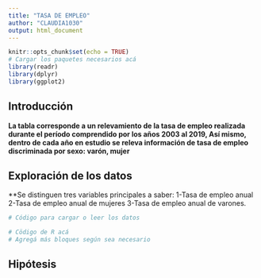```yaml
---
title: "TASA DE EMPLEO"
author: "CLAUDIA1030"
output: html_document
---
```



```r
knitr::opts_chunk$set(echo = TRUE)
# Cargar los paquetes necesarios acá
library(readr)
library(dplyr)
library(ggplot2)
```


## Introducción
**La tabla corresponde a un relevamiento de la tasa de empleo realizada durante el período comprendido por los años 2003 al 2019,
Así mismo, dentro de cada año en estudio se releva información de tasa de empleo discriminada por sexo: varón, mujer**

## Exploración de los datos
**Se distinguen tres variables principales a saber: 1-Tasa de empleo anual 2-Tasa de empleo anual de mujeres 3-Tasa de empleo anual de varones.

```r
# Código para cargar o leer los datos
```



```r
# Cödigo de R acá 
# Agregá más bloques según sea necesario
```



## Hipótesis


